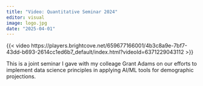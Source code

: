 ```yaml
---
title: "Video: Quantitative Seminar 2024"
editor: visual
image: logo.jpg
date: "2025-04-01"
---
```


{{< video https://players.brightcove.net/659677166001/4b3c8a9e-7bf7-43dd-b693-2614cc1ed6b7_default/index.html?videoId=6371229043112 >}}

This is a joint seminar I gave with my colleage Grant Adams on our efforts to implement data science principles in applying AI/ML tools for demographic projections.